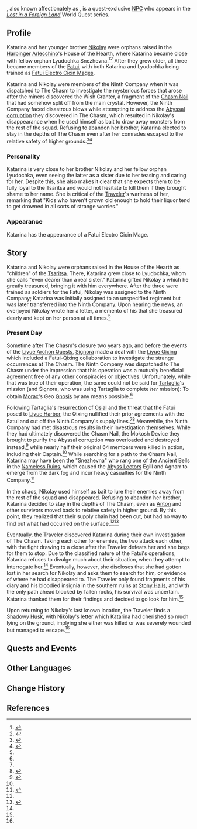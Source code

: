 {{Character Infobox
|type             = Quest NPC
|image            = NPC Katarina.png
|realname         = Katarina Snezhevna
|element          = Electro
|elementNote      = Delusion
|region           = Liyue
|region2          = Snezhnaya
|affiliation      = Fatui
|affiliation2     = House of the Hearth
|title            = Fatuus
|sibling          = Nikolay
|siblingNote      = Younger brother
}}
{{Lang|'''Katarina Snezhevna'''|ru=Катарина Снежневна|ru_rm=Katarina Snezhnevna}}, also known affectionately as {{Lang|'''Katya'''|ru=Катя|ru_rm=Katya}}, is a quest-exclusive [[NPC]] who appears in the ''[[Lost in a Foreign Land]]'' World Quest series.
<!--
==Location==
<gallery>
NPC Location Katarina.png|Katarina's location
NPC Location Context Katarina.png|Additional context
</gallery>
-->
==Profile==
{{Quote|Ideas, perspectives... What terribly boring avenues of inquiry! Pfft... Don't you go thinking that there are only ideas underneath my mask. I am certainly not bulletproof beneath it!|Katarina|[[Lost in a Foreign Land: Seeking]]}}
Katarina and her younger brother [[Nikolay]] were orphans raised in the [[Harbinger]] [[Arlecchino]]'s House of the Hearth, where Katarina became close with fellow orphan [[Lyudochka Snezhevna]].<ref>{{Ref/Quest|A Company Vanishing Into the Deep}}</ref><ref>{{Ref/Quest|Lost in a Foreign Land: Seeking}}</ref> After they grew older, all three became members of the [[Fatui]], with both Katarina and Lyudochka being trained as [[Fatui Electro Cicin Mage]]s.

Katarina and Nikolay were members of the Ninth Company when it was dispatched to The Chasm to investigate the mysterious forces that arose after the miners discovered the Wish Granter, a fragment of the [[Chasm Nail]] that had somehow split off from the main crystal. However, the Ninth Company faced disastrous blows while attempting to address the [[Abyssal corruption]] they discovered in The Chasm, which resulted in Nikolay's disappearance when he used himself as bait to draw away monsters from the rest of the squad. Refusing to abandon her brother, Katarina elected to stay in the depths of The Chasm even after her comrades escaped to the relative safety of higher grounds.<ref name="ACVID">{{Ref/Quest|A Company Vanishing Into the Deep}}</ref><ref name="LFL2">{{Ref/Quest|Lost in a Foreign Land: Seeking}}</ref>

===Personality===
Katarina is very close to her brother Nikolay and her fellow orphan Lyudochka, even seeing the latter as a sister due to her teasing and caring for her. Despite this, she also makes it clear that she expects them to be fully loyal to the Tsaritsa and would not hesitate to kill them if they brought shame to her name. She is critical of the [[Traveler]]'s wariness of her, remarking that "Kids who haven't grown old enough to hold their liquor tend to get drowned in all sorts of strange worries."

===Appearance===
Katarina has the appearance of a Fatui Electro Cicin Mage.

==Story==
Katarina and Nikolay were orphans raised in the House of the Hearth as "children" of the [[Tsaritsa]]. There, Katarina grew close to Lyudochka, whom she calls "even dearer than a real sister." Katarina gifted Nikolay a {{w|balalaika}} which he greatly treasured, bringing it with him everywhere. After the three were trained as soldiers for the Fatui, Nikolay was assigned to the Ninth Company; Katarina was initially assigned to an unspecified regiment but was later transferred into the Ninth Company. Upon hearing the news, an overjoyed Nikolay wrote her a letter, a memento of his that she treasured dearly and kept on her person at all times.<ref name="LFL2" />

===Present Day===
Sometime after The Chasm's closure two years ago, and before the events of the [[Chapter I|Liyue Archon Quests]], [[Signora]] made a deal with the [[Liyue Qixing]] which included a Fatui-Qixing collaboration to investigate the strange occurrences at The Chasm. The Ninth Company was dispatched to The Chasm under the impression that this operation was a mutually beneficial agreement free of any other conspiracies or objectives. Unfortunately, while that was true of their operation, the same could not be said for [[Tartaglia]]'s mission (and Signora, who was using Tartaglia to complete ''her'' mission): To obtain [[Morax]]'s Geo [[Gnosis]] by any means possible.<ref name="ACVID" />

Following Tartaglia's resurrection of [[Osial]] and the threat that the Fatui posed to [[Liyue Harbor]], the Qixing nullified their prior agreements with the Fatui and cut off the Ninth Company's supply lines.<ref name="ACVID" /><ref>{{Ref/Quest|Undetected Infiltration}}</ref> Meanwhile, the Ninth Company had met disastrous results in their investigation themselves. While they had ultimately discovered the Chasm Nail, the Mokosh Device they brought to purify the Abyssal corruption was overloaded and destroyed instead,<ref name="FAL">{{Ref/HEO|Fatui Action Logs}}</ref> while nearly half their original 64 members were killed in action, including their Captain.<ref name="ACVID" /> While searching for a path to the Chasm Nail, Katarina may have been the "Snezhevna" who rang one of the Ancient Bells in the [[Nameless Ruins]], which caused the [[Abyss Lectors]] Egill and Agnarr to emerge from the dark fog and incur heavy casualties for the Ninth Company.<ref>{{Ref/Quest|Perils in the Dark}}</ref>

In the chaos, Nikolay used himself as bait to lure their enemies away from the rest of the squad and disappeared. Refusing to abandon her brother, Katarina decided to stay in the depths of The Chasm, even as [[Anton]] and other survivors moved back to relative safety in higher ground. By this point, they realized that their supply chain had been cut, but had no way to find out what had occurred on the surface.<ref name="ACVID" /><ref name="LFL">{{Ref/Quest|Lost in a Foreign Land}}</ref>

Eventually, the Traveler discovered Katarina during their own investigation of The Chasm. Taking each other for enemies, the two attack each other, with the fight drawing to a close after the Traveler defeats her and she begs for them to stop. Due to the classified nature of the Fatui's operations, Katarina refuses to divulge much about their situation, when they attempt to interrogate her.<ref name="LFL" /> Eventually, however, she discloses that she had gotten lost in her search for Nikolay and asks them to search for him, or evidence of where he had disappeared to. The Traveler only found fragments of his diary and his bloodied insignia in the southern ruins at [[Stony Halls]], and with the only path ahead blocked by fallen rocks, his survival was uncertain. Katarina thanked them for their findings and decided to go look for him.<ref name="LFL2" />

Upon returning to Nikolay's last known location, the Traveler finds a [[Shadowy Husk: Line Breaker|Shadowy Husk]], with Nikolay's letter which Katarina had cherished so much lying on the ground, implying she either was killed or was severely wounded but managed to escape.<ref name="LFL2" />

==Quests and Events==
{{Quests and Events}}

==Other Languages==
{{Other Languages
|default_hidden = 1
|en      = Katarina
|zhs     = 卡塔琳娜
|zhs_rm  = Kǎtǎlínnà
|zht     = 卡塔琳娜
|zht_rm  = Kǎtǎlínnà
|ja      = カタリナ
|ja_rm   = Katarina
|ko      = 카타리나
|ko_rm   = Katarina
|es      = Katarina
|fr      = Katarina
|ru      = Катарина
|th      = Katarina
|vi      = Katarina
|de      = Katarina
|id      = Katarina
|pt      = Katarina
|tr      = Katarina
|it      = Katarina
}}

==Change History==
{{Change History|2.6}}

==References==
{{Reflist}}